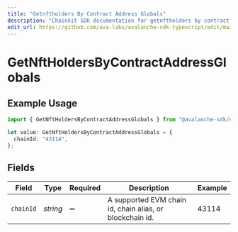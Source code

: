 ```yaml
---
title: "Getnftholders By Contract Address Globals"
description: "Chainkit SDK documentation for getnftholders by contract address globals"
edit_url: https://github.com/ava-labs/avalanche-sdk-typescript/edit/main/chainkit/docs/models/operations/getnftholdersbycontractaddressglobals.md
---
```


# GetNftHoldersByContractAddressGlobals

## Example Usage

```typescript
import { GetNftHoldersByContractAddressGlobals } from "@avalanche-sdk/chainkit/models/operations";

let value: GetNftHoldersByContractAddressGlobals = {
  chainId: "43114",
};
```

## Fields

| Field                                                    | Type                                                     | Required                                                 | Description                                              | Example                                                  |
| -------------------------------------------------------- | -------------------------------------------------------- | -------------------------------------------------------- | -------------------------------------------------------- | -------------------------------------------------------- |
| `chainId`                                                | *string*                                                 | :heavy_minus_sign:                                       | A supported EVM chain id, chain alias, or blockchain id. | 43114                                                    |